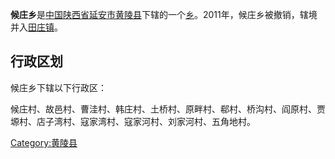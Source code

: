 {{中国乡级行政区
|行政区全称 = 候庄乡
|景观照片文件名 = 
|景观照片描述 = 
|汉语拼音 =
|其他语言 = 
|其他语言名称 = 
|位置图文件名 = 
|位置图描述 = 
|自定义图片=
|上级行政区 = [[陕西省|陕西省]][[延安市|延安市]][[黄陵县|黄陵县]]
|行政区类别 = [[乡级行政区|乡]]
|行政区划代码 = 
|行政区划 = 
|村委会 = 
|居委会 = 
|建置时间 = 
|领导职位 = 
|领导名称 = 
|政府驻地 = 
|毗邻 = 
|地理坐标 = 
|总面积 = 
|总人口 = 
|户籍人口 = 
|户籍人口年份 = 
|常住人口 = 
|常住人口年份 = 
|人口密度 = 
|GDP = 
|邮政编码 = 
|电话区号 = 
|官方网站 = 
|网站名称 = 
}}
'''候庄乡'''是[[中华人民共和国|中国]][[陕西省|陕西省]][[延安市|延安市]][[黄陵县|黄陵县]]下辖的一个[[乡级行政区|乡]]。2011年，候庄乡被撤销，辖境并入[[田庄镇_(黄陵县)|田庄镇]]。

== 行政区划 ==
候庄乡下辖以下行政区：

候庄村、故邑村、曹洼村、韩庄村、土桥村、原畔村、郗村、桥沟村、阎原村、贾塬村、店子湾村、寇家湾村、寇家河村、刘家河村、五角地村。

{{陕西行政区划小作品}}

{{黄陵县行政区划}}

[[Category:黄陵县|Category:黄陵县]]